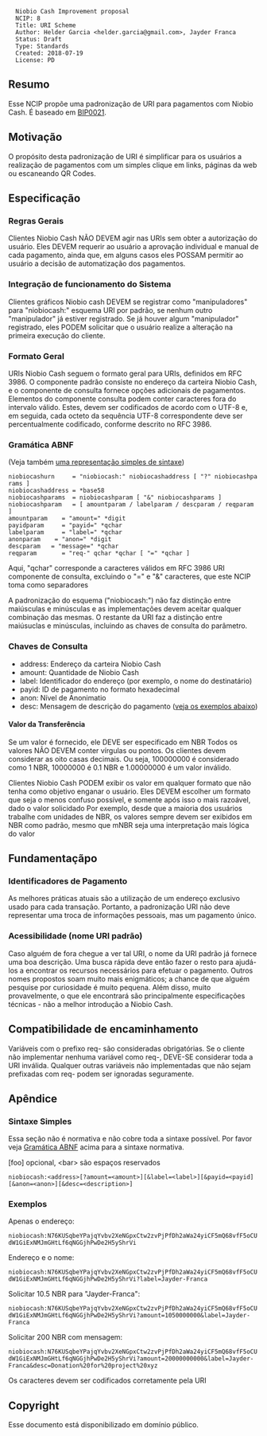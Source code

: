 <pre>
  Niobio Cash Improvement proposal
  NCIP: 8
  Title: URI Scheme
  Author: Helder Garcia <helder.garcia@gmail.com>, Jayder Franca
  Status: Draft
  Type: Standards
  Created: 2018-07-19
  License: PD
</pre>

==Resumo==

Esse NCIP propõe uma padronização de URI para pagamentos com Niobio Cash. É baseado em [https://github.com/bitcoin/bips/blob/master/bip-0021.mediawiki BIP0021].

==Motivação==

O propósito desta padronização de URI é simplificar para os usuários a realização de pagamentos com um simples clique em links, páginas da web ou escaneando QR Codes.

==Especificação==

=== Regras Gerais ===

Clientes Niobio Cash NÃO DEVEM agir nas URIs sem obter a autorização do usuário.
Eles DEVEM requerir ao usuário a aprovação individual e manual de cada pagamento, ainda que, em alguns casos eles POSSAM permitir ao usuário a decisão de automatização dos pagamentos.

=== Integração de funcionamento do Sistema ===

Clientes gráficos Niobio cash DEVEM se registrar como "manipuladores" para "niobiocash:" esquema URI por padrão, se nenhum outro "manipulador" já estiver registrado. Se já houver algum "manipulador" registrado, eles PODEM solicitar que o usuário realize a alteração na primeira execução do cliente.

=== Formato Geral ===

URIs Niobio Cash seguem o formato geral para URIs, definidos em RFC 3986. O componente padrão consiste no endereço da carteira Niobio Cash, e o componente de consulta fornece opções adicionais de pagamentos.
Elementos do componente consulta podem conter caracteres fora do intervalo válido. Estes, devem ser codificados de acordo com o UTF-8 e, em seguida, cada octeto da sequência UTF-8 correspondente deve ser percentualmente codificado, conforme descrito no RFC 3986.

=== Gramática ABNF ===

(Veja também [[#Sintaxe_Simples|uma representação simples de sintaxe]])

 niobiocashurn     = "niobiocash:" niobiocashaddress [ "?" niobiocashparams ]
 niobiocashaddress = *base58
 niobiocashparams  = niobiocashparam [ "&" niobiocashparams ]
 niobiocashparam   = [ amountparam / labelparam / descparam / reqparam ]
 amountparam    = "amount=" *digit
 payidparam     = "payid=" *qchar
 labelparam     = "label=" *qchar
 anonparam    = "anon=" *digit
 descparam   = "message=" *qchar
 reqparam       = "req-" qchar *qchar [ "=" *qchar ]

Aqui, "qchar" corresponde a caracteres válidos em RFC 3986 URI componente de consulta, excluindo o "=" e "&" caracteres, que este NCIP toma como separadores

A padronização do esquema ("niobiocash:") não faz distinção entre maiúsculas e minúsculas e as implementações devem aceitar qualquer combinação das mesmas. O restante da URI faz a distinção entre maiúsuclas e minúsculas, incluindo as chaves de consulta do parâmetro.

=== Chaves de Consulta ===

*address: Endereço da carteira Niobio Cash 
*amount: Quantidade de Niobio Cash 
*label: Identificador do endereço (por exemplo, o nome do destinatário)
*payid: ID de pagamento no formato hexadecimal
*anon: Nível de Anonimatio
*desc: Mensagem de descrição do pagamento ([[#Exemplos|veja os exemplos abaixo]])

====Valor da Transferência====

Se um valor é fornecido, ele DEVE ser especificado em NBR 
Todos os valores NÂO DEVEM conter vírgulas ou pontos. Os clientes devem considerar as oito casas decimais. 
Ou seja, 100000000 é considerado como 1 NBR, 10000000 é 0.1 NBR e 1.00000000 é um valor inválido.

Clientes Niobio Cash PODEM exibir os valor em qualquer formato que não tenha como objetivo enganar o usuário.
Eles DEVEM escolher um formato que seja o menos confuso possível, e somente após isso o mais razoável, dado o valor solicidado
Por exemplo, desde que a maioria dos usuários trabalhe com unidades de NBR, os valores sempre devem ser exibidos em NBR como padrão, mesmo que mNBR seja uma interpretação mais lógica do valor

== Fundamentaçãpo ==

===Identificadores de Pagamento===

As melhores práticas atuais são a utilização de um endereço exclusivo usado para cada transação.
Portanto, a padronização URI não deve representar uma troca de informações pessoais, mas um pagamento único.

===Acessibilidade (nome URI padrão)===

Caso alguém de fora chegue a ver tal URI, o nome da URI padrão já fornece uma boa descrição.
Uma busca rápida deve então fazer o resto para ajudá-los a encontrar os recursos necessários para efetuar o pagamento.
Outros nomes propostos soam muito mais enigmáticos; a chance de que alguém pesquise por curiosidade é muito pequena.
Além disso, muito provavelmente, o que ele encontrará são principalmente especificações técnicas - não a melhor introdução a Niobio Cash.

== Compatibilidade de encaminhamento ==

Variáveis com o prefixo req- são consideradas obrigatórias. Se o cliente não implementar nenhuma variável como req-, DEVE-SE considerar toda a URI inválida. Qualquer outras variáveis não implementadas que não sejam prefixadas com req- podem ser ignoradas seguramente.

== Apêndice ==

===Sintaxe Simples===
Essa seção não é normativa e não cobre toda a sintaxe possível.
Por favor veja [[#gramática-abnf|Gramática ABNF]] acima para a sintaxe normativa.

[foo] opcional, &lt;bar&gt; são espaços reservados

 <nowiki>niobiocash:<address>[?amount=<amount>][&label=<label>][&payid=<payid][&anon=<anon>][&desc=<description>]</nowiki>

===Exemplos===

Apenas o endereço:
 niobiocash:N76KUSqbeYPajqYvbv2XeNGpxCtw2zvPjPfDh2aWa24yiCF5mQ68vfF5oCUdW1GiExNMJmGHtLf6qNGGjhPwDe2H5yShrVi

Endereço e o nome:
 niobiocash:N76KUSqbeYPajqYvbv2XeNGpxCtw2zvPjPfDh2aWa24yiCF5mQ68vfF5oCUdW1GiExNMJmGHtLf6qNGGjhPwDe2H5yShrVi?label=Jayder-Franca

Solicitar 10.5 NBR para "Jayder-Franca":
 niobiocash:N76KUSqbeYPajqYvbv2XeNGpxCtw2zvPjPfDh2aWa24yiCF5mQ68vfF5oCUdW1GiExNMJmGHtLf6qNGGjhPwDe2H5yShrVi?amount=1050000000&label=Jayder-Franca

Solicitar 200 NBR com mensagem:
 niobiocash:N76KUSqbeYPajqYvbv2XeNGpxCtw2zvPjPfDh2aWa24yiCF5mQ68vfF5oCUdW1GiExNMJmGHtLf6qNGGjhPwDe2H5yShrVi?amount=20000000000&label=Jayder-Franca&desc=Donation%20for%20project%20xyz

Os caracteres devem ser codificados corretamente pela URI

==Copyright==

Esse documento está disponibilizado em domínio público.
